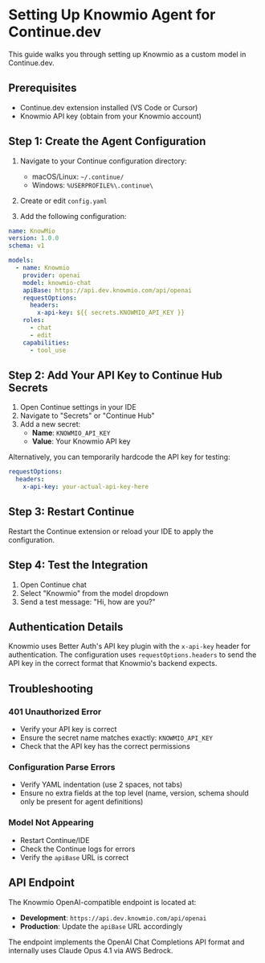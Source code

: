 # Setting Up Knowmio Agent for Continue.dev

This guide walks you through setting up Knowmio as a custom model in Continue.dev.

## Prerequisites

- Continue.dev extension installed (VS Code or Cursor)
- Knowmio API key (obtain from your Knowmio account)

## Step 1: Create the Agent Configuration

1. Navigate to your Continue configuration directory:
   - macOS/Linux: `~/.continue/`
   - Windows: `%USERPROFILE%\.continue\`

2. Create or edit `config.yaml`

3. Add the following configuration:

```yaml
name: KnowMio
version: 1.0.0
schema: v1

models:
  - name: Knowmio
    provider: openai
    model: knowmio-chat
    apiBase: https://api.dev.knowmio.com/api/openai
    requestOptions:
      headers:
        x-api-key: ${{ secrets.KNOWMIO_API_KEY }}
    roles:
      - chat
      - edit
    capabilities:
      - tool_use
```

## Step 2: Add Your API Key to Continue Hub Secrets

1. Open Continue settings in your IDE
2. Navigate to "Secrets" or "Continue Hub"
3. Add a new secret:
   - **Name**: `KNOWMIO_API_KEY`
   - **Value**: Your Knowmio API key

Alternatively, you can temporarily hardcode the API key for testing:

```yaml
requestOptions:
  headers:
    x-api-key: your-actual-api-key-here
```

## Step 3: Restart Continue

Restart the Continue extension or reload your IDE to apply the configuration.

## Step 4: Test the Integration

1. Open Continue chat
2. Select "Knowmio" from the model dropdown
3. Send a test message: "Hi, how are you?"

## Authentication Details

Knowmio uses Better Auth's API key plugin with the `x-api-key` header for authentication. The configuration uses `requestOptions.headers` to send the API key in the correct format that Knowmio's backend expects.

## Troubleshooting

### 401 Unauthorized Error
- Verify your API key is correct
- Ensure the secret name matches exactly: `KNOWMIO_API_KEY`
- Check that the API key has the correct permissions

### Configuration Parse Errors
- Verify YAML indentation (use 2 spaces, not tabs)
- Ensure no extra fields at the top level (name, version, schema should only be present for agent definitions)

### Model Not Appearing
- Restart Continue/IDE
- Check the Continue logs for errors
- Verify the `apiBase` URL is correct

## API Endpoint

The Knowmio OpenAI-compatible endpoint is located at:
- **Development**: `https://api.dev.knowmio.com/api/openai`
- **Production**: Update the `apiBase` URL accordingly

The endpoint implements the OpenAI Chat Completions API format and internally uses Claude Opus 4.1 via AWS Bedrock.
